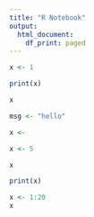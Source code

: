 ```yaml
---
title: "R Notebook"
output:
  html_document:
    df_print: paged
---
```


```r
x <- 1
```

```r
print(x)
```

```r
x
```
```r
msg <- "hello"
```

```r
x <-
```

```r
x <- 5
```

```r
x
```

```r
print(x)
```

```r
x <- 1:20
x
```


